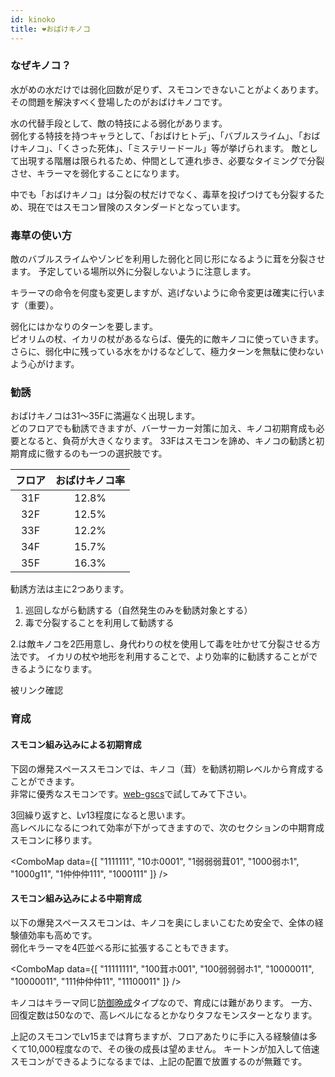 ```yaml
---
id: kinoko
title: ❤おばけキノコ
---
```



### なぜキノコ？
水がめの水だけでは弱化回数が足りず、スモコンできないことがよくあります。  
その問題を解決すべく登場したのがおばけキノコです。

水の代替手段として、敵の特技による弱化があります。  
弱化する特技を持つキャラとして、「おばけヒトデ」、「バブルスライム」、「おばけキノコ」、「くさった死体」、「ミステリードール」等が挙げられます。
敵として出現する階層は限られるため、仲間として連れ歩き、必要なタイミングで分裂させ、キラーマを弱化することになります。

中でも「おばけキノコ」は分裂の杖だけでなく、毒草を投げつけても分裂するため、現在ではスモコン冒険のスタンダードとなっています。

### 毒草の使い方
敵のバブルスライムやゾンビを利用した弱化と同じ形になるように茸を分裂させます。
予定している場所以外に分裂しないように注意します。

キラーマの命令を何度も変更しますが、逃げないように命令変更は確実に行います（重要）。

弱化にはかなりのターンを要します。  
ピオリムの杖、イカリの杖があるならば、優先的に敵キノコに使っていきます。
さらに、弱化中に残っている水をかけるなどして、極力ターンを無駄に使わないよう心がけます。

### 勧誘
おばけキノコは31〜35Fに満遍なく出現します。  
どのフロアでも勧誘できますが、バーサーカー対策に加え、キノコ初期育成も必要となると、負荷が大きくなります。
33Fはスモコンを諦め、キノコの勧誘と初期育成に徹するのも一つの選択肢です。

|フロア|おばけキノコ率|
|:---:|:---:|
|31F | 12.8% |
|32F | 12.5% |
|33F | 12.2% |
|34F | 15.7% |
|35F | 16.3% |

勧誘方法は主に2つあります。

1. 巡回しながら勧誘する（自然発生のみを勧誘対象とする）
1. 毒で分裂することを利用して勧誘する

2.は敵キノコを2匹用意し、身代わりの杖を使用して毒を吐かせて分裂させる方法です。
イカリの杖や地形を利用することで、より効率的に勧誘することができるようになります。

<Todo>被リンク確認</Todo>

### 育成
#### スモコン組み込みによる初期育成
下図の爆発スペーススモコンでは、キノコ（茸）を勧誘初期レベルから育成することができます。  
非常に優秀なスモコンです。[web-gscs](https://web-gscs.firebaseapp.com/record/TJJd8ARMeWP6IJP39oRs)で試してみて下さい。

3回繰り返すと、Lv13程度になると思います。  
高レベルになるにつれて効率が下がってきますので、次のセクションの中期育成スモコンに移ります。

<ComboMap data={[
  "1111111",
  "10ホ0001",
  "1弱弱弱茸01",
  "1000弱ホ1",
  "1000g11",
  "1仲仲仲111",
  "1000111"
]} />

#### スモコン組み込みによる中期育成
以下の爆発スペーススモコンは、キノコを奥にしまいこむため安全で、全体の経験値効率も高めです。  
弱化キラーマを4匹並べる形に拡張することもできます。

<ComboMap data={[
  "11111111",
  "100茸ホ001",
  "100弱弱弱ホ1",
  "10000011",
  "10000011",
  "111仲仲仲11",
  "11100011"
]} />

キノコはキラーマ同じ[防御晩成](./bougyo-bansei.mdx)タイプなので、育成には難があります。
一方、回復定数は50なので、高レベルになるとかなりタフなモンスターとなります。

上記のスモコンでLv15までは育ちますが、フロアあたりに手に入る経験値は多くて10,000程度なので、その後の成長は望めません。
キートンが加入して倍速スモコンができるようになるまでは、上記の配置で放置するのが無難です。
